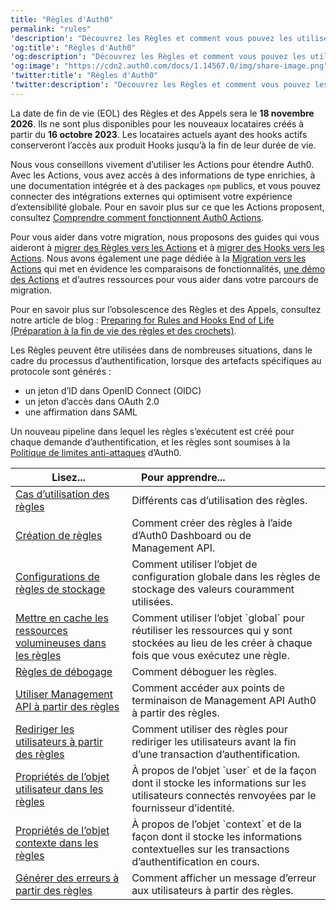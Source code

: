 ```yaml
---
title: "Règles d'Auth0"
permalink: "rules"
'description': "Découvrez les Règles et comment vous pouvez les utiliser pour personnaliser et étendre les capacités d’Auth0."
'og:title': "Règles d'Auth0"
'og:description': "Découvrez les Règles et comment vous pouvez les utiliser pour personnaliser et étendre les capacités d’Auth0."
'og:image': "https://cdn2.auth0.com/docs/1.14567.0/img/share-image.png"
'twitter:title': "Règles d'Auth0"
'twitter:description': "Découvrez les Règles et comment vous pouvez les utiliser pour personnaliser et étendre les capacités d’Auth0."
---
```


<Warning>

La date de fin de vie (EOL) des Règles et des Appels sera le **18 novembre 2026**. Ils ne sont plus disponibles pour les nouveaux locataires créés à partir du **16 octobre 2023**. Les locataires actuels ayant des hooks actifs conserveront l’accès aux produit Hooks jusqu’à la fin de leur durée de vie.

Nous vous conseillons vivement d’utiliser les Actions pour étendre Auth0. Avec les Actions, vous avez accès à des informations de type enrichies, à une documentation intégrée et à des packages `npm` publics, et vous pouvez connecter des intégrations externes qui optimisent votre expérience d’extensibilité globale. Pour en savoir plus sur ce que les Actions proposent, consultez [Comprendre comment fonctionnent Auth0 Actions](/docs/fr-ca/customize/actions/actions-overview).

Pour vous aider dans votre migration, nous proposons des guides qui vous aideront à [migrer des Règles vers les Actions](/docs/fr-ca/customize/actions/migrate/migrate-from-rules-to-actions) et à [migrer des Hooks vers les Actions](/docs/fr-ca/customize/actions/migrate/migrate-from-hooks-to-actions). Nous avons également une page dédiée à la [Migration vers les Actions](https://auth0.com/extensibility/movetoactions) qui met en évidence les comparaisons de fonctionnalités, [une démo des Actions](https://www.youtube.com/watch?v=UesFSY1klrI)  et d’autres ressources pour vous aider dans votre parcours de migration.

Pour en savoir plus sur l’obsolescence des Règles et des Appels, consultez notre article de blog : [Preparing for Rules and Hooks End of Life (Préparation à la fin de vie des règles et des crochets)](https://auth0.com/blog/preparing-for-rules-and-hooks-end-of-life/).

</Warning>

Les Règles peuvent être utilisées dans de nombreuses situations, dans le cadre du processus d’authentification, lorsque des artefacts spécifiques au protocole sont générés :

* un jeton d’ID dans <Tooltip href="/docs/fr-ca/glossary?term=openid" tip="OpenID
Norme ouverte d’authentification qui permet aux applications de vérifier l’identité des utilisateurs sans avoir à collecter leurs informations de connexion." cta="Voir le glossaire">OpenID</Tooltip> Connect (OIDC)
* un jeton d’accès dans <Tooltip href="/docs/fr-ca/glossary?term=oath2" tip="OAuth 2.0
Cadre d’applications d’autorisation qui définit les protocoles d’autorisation et les flux de production." cta="Voir le glossaire">OAuth 2.0</Tooltip>
* une affirmation dans <Tooltip href="/docs/fr-ca/glossary?term=security-assertion-markup-language" tip="Security Assertion Markup Language (SAML)
Protocole normalisé permettant à deux parties d’échanger des informations d’authentification sans mot de passe." cta="Voir le glossaire">SAML</Tooltip>

Un nouveau pipeline dans lequel les règles s’exécutent est créé pour chaque demande d’authentification, et les règles sont soumises à la [Politique de limites anti-attaques](/docs/fr-ca/troubleshoot/customer-support/operational-policies/rate-limit-policy) d’Auth0.

<table class="table"><thead>
<tr>
<th><strong>Lisez...</strong></th>
<th><strong>Pour apprendre...</strong>                                </th>
</tr>
</thead>
<tbody>
<tr>
<td><a href="/docs/fr-ca/rules/use-cases">Cas d’utilisation des règles</a></td>
<td>Différents cas d’utilisation des règles.</td>
</tr>
<tr>
<td><a href="/docs/fr-ca/rules/create-rules">Création de règles</a></td>
<td>Comment créer des règles à l’aide d’Auth0 Dashboard ou de Management API.</td>
</tr>
<tr>
<td><a href="/docs/fr-ca/rules/configuration">Configurations de règles de stockage</a></td>
<td>Comment utiliser l’objet de configuration globale dans les règles de stockage des valeurs couramment utilisées.</td>
</tr>
<tr>
<td><a href="/docs/fr-ca/rules/cache-resources">Mettre en cache les ressources volumineuses dans les règles</a></td>
<td>Comment utiliser l’objet `global` pour réutiliser les ressources qui y sont stockées au lieu de les créer à chaque fois que vous exécutez une règle.</td>
</tr>
<tr>
<td><a href="/docs/fr-ca/rules/debug-rules">Règles de débogage</a></td>
<td>Comment déboguer les règles.</td>
</tr>
<tr>
<td><a href="/docs/fr-ca/rules/use-management-api">Utiliser Management API à partir des règles</a></td>
<td>Comment accéder aux points de terminaison de Management API Auth0 à partir des règles.</td>
</tr>
<tr>
<td><a href="/docs/fr-ca/rules/redirect-users">Rediriger les utilisateurs à partir des règles</a></td>
<td>Comment utiliser des règles pour rediriger les utilisateurs avant la fin d’une transaction d’authentification.</td>
</tr>
<tr>
<td><a href="/docs/fr-ca/rules/user-object-in-rules">Propriétés de l’objet utilisateur dans les règles</a></td>
<td>À propos de l’objet `user` et de la façon dont il stocke les informations sur les utilisateurs connectés renvoyées par le fournisseur d’identité.</td>
</tr>
<tr>
<td><a href="/docs/fr-ca/rules/context-object">Propriétés de l’objet contexte dans les règles</a></td>
<td>À propos de l’objet `context` et de la façon dont il stocke les informations contextuelles sur les transactions d’authentification en cours.</td>
</tr>
<tr>
<td><a href="/docs/fr-ca/customize/rules/raise-errors-from-rules">Générer des erreurs à partir des règles</a></td>
<td>Comment afficher un message d’erreur aux utilisateurs à partir des règles.</td>
</tr>
</tbody>
</table>